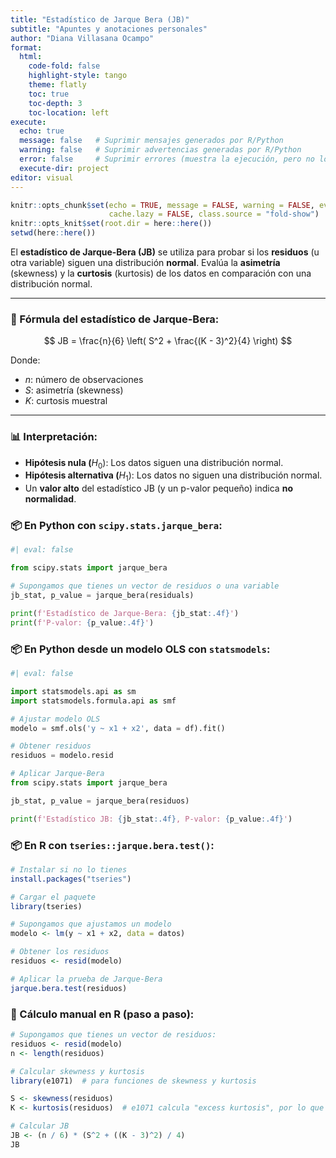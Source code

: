 ```yaml
---
title: "Estadístico de Jarque Bera (JB)"
subtitle: "Apuntes y anotaciones personales"
author: "Diana Villasana Ocampo"
format:
  html:
    code-fold: false
    highlight-style: tango
    theme: flatly
    toc: true
    toc-depth: 3
    toc-location: left
execute:
  echo: true      
  message: false   # Suprimir mensajes generados por R/Python
  warning: false   # Suprimir advertencias generadas por R/Python
  error: false     # Suprimir errores (muestra la ejecución, pero no los errores)
  execute-dir: project
editor: visual
---
```


```r
knitr::opts_chunk$set(echo = TRUE, message = FALSE, warning = FALSE, eval = FALSE,
                      cache.lazy = FALSE, class.source = "fold-show")
knitr::opts_knit$set(root.dir = here::here())
setwd(here::here())
```

El **estadístico de Jarque-Bera (JB)** se utiliza para probar si los **residuos** (u otra variable) siguen una distribución **normal**. Evalúa la **asimetría** (skewness) y la **curtosis** (kurtosis) de los datos en comparación con una distribución normal.

------------------------------------------------------------------------

### 📐 Fórmula del estadístico de Jarque-Bera:

$$
JB = \frac{n}{6} \left( S^2 + \frac{(K - 3)^2}{4} \right)
$$

Donde:

-   $n$: número de observaciones
-   $S$: asimetría (skewness)
-   $K$: curtosis muestral

------------------------------------------------------------------------

### 📊 Interpretación:

-   **Hipótesis nula (**$H_0$): Los datos siguen una distribución normal.
-   **Hipótesis alternativa (**$H_1$): Los datos no siguen una distribución normal.
-   Un **valor alto** del estadístico JB (y un p-valor pequeño) indica **no normalidad**.

### 📦 En **Python** con `scipy.stats.jarque_bera`:

```python
#| eval: false

from scipy.stats import jarque_bera

# Supongamos que tienes un vector de residuos o una variable
jb_stat, p_value = jarque_bera(residuals)

print(f'Estadístico de Jarque-Bera: {jb_stat:.4f}')
print(f'P-valor: {p_value:.4f}')
```

### 📦 En **Python** desde un modelo OLS con `statsmodels`:

```python
#| eval: false

import statsmodels.api as sm
import statsmodels.formula.api as smf

# Ajustar modelo OLS
modelo = smf.ols('y ~ x1 + x2', data = df).fit()

# Obtener residuos
residuos = modelo.resid

# Aplicar Jarque-Bera
from scipy.stats import jarque_bera

jb_stat, p_value = jarque_bera(residuos)

print(f'Estadístico JB: {jb_stat:.4f}, P-valor: {p_value:.4f}')
```

### 📦 En **R** con `tseries::jarque.bera.test()`:

```r
# Instalar si no lo tienes
install.packages("tseries")

# Cargar el paquete
library(tseries)

# Supongamos que ajustamos un modelo
modelo <- lm(y ~ x1 + x2, data = datos)

# Obtener los residuos
residuos <- resid(modelo)

# Aplicar la prueba de Jarque-Bera
jarque.bera.test(residuos)
```

### 🧮 Cálculo manual en R (paso a paso):

```r
# Supongamos que tienes un vector de residuos:
residuos <- resid(modelo)
n <- length(residuos)

# Calcular skewness y kurtosis
library(e1071)  # para funciones de skewness y kurtosis

S <- skewness(residuos)
K <- kurtosis(residuos)  # e1071 calcula "excess kurtosis", por lo que debes sumar 3 si es así

# Calcular JB
JB <- (n / 6) * (S^2 + ((K - 3)^2) / 4)
JB
```
